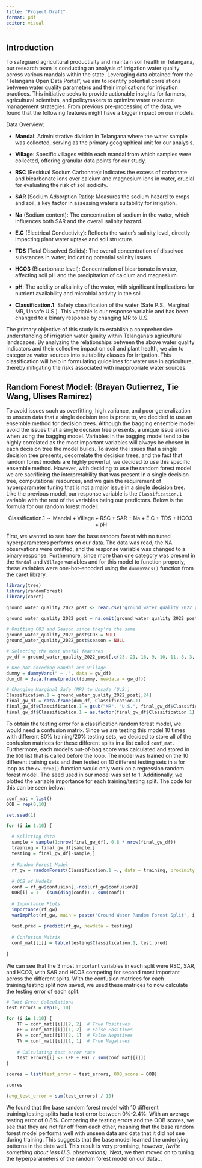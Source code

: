 ```yaml
---
title: "Project Draft"
format: pdf
editor: visual
---
```


## **Introduction**

To safeguard agricultural productivity and maintain soil health in Telangana, our research team is conducting an analysis of irrigation water quality across various mandals within the state. Leveraging data obtained from the "Telangana Open Data Portal", we aim to identify potential correlations between water quality parameters and their implications for irrigation practices. This initiative seeks to provide actionable insights for farmers, agricultural scientists, and policymakers to optimize water resource management strategies. From previous pre-processing of the data, we found that the following features might have a bigger impact on our models.

Data Overview:

-   **Mandal**: Administrative division in Telangana where the water sample was collected, serving as the primary geographical unit for our analysis.

-   **Village**: Specific villages within each mandal from which samples were collected, offering granular data points for our study.

-   **RSC** (Residual Sodium Carbonate): Indicates the excess of carbonate and bicarbonate ions over calcium and magnesium ions in water, crucial for evaluating the risk of soil sodicity.

-   **SAR** (Sodium Adsorption Ratio): Measures the sodium hazard to crops and soil, a key factor in assessing water's suitability for irrigation.

-   **Na** (Sodium content): The concentration of sodium in the water, which influences both SAR and the overall salinity hazard.

-   **E.C** (Electrical Conductivity): Reflects the water's salinity level, directly impacting plant water uptake and soil structure.

-   **TDS** (Total Dissolved Solids): The overall concentration of dissolved substances in water, indicating potential salinity issues.

-   **HCO3** (Bicarbonate level): Concentration of bicarbonate in water, affecting soil pH and the precipitation of calcium and magnesium.

-   **pH**: The acidity or alkalinity of the water, with significant implications for nutrient availability and microbial activity in the soil.

-   **Classification.1:** Safety classification of the water (Safe P.S., Marginal MR, Unsafe U.S.). This variable is our response variable and has been changed to a binary response by changing MR to U.S.

The primary objective of this study is to establish a comprehensive understanding of irrigation water quality within Telangana's agricultural landscapes. By analyzing the relationships between the above water quality indicators and their collective impact on soil and plant health, we aim to categorize water sources into suitability classes for irrigation. This classification will help in formulating guidelines for water use in agriculture, thereby mitigating the risks associated with inappropriate water sources.

## Random Forest Model: (Brayan Gutierrez, Tie Wang, Ulises Ramirez)

To avoid issues such as overfitting, high variance, and poor generalization to unseen data that a single decision tree is prone to, we decided to use an ensemble method for decision trees. Although the bagging ensemble model avoid the issues that a single decision tree presents, a unique issue arises when using the bagging model. Variables in the bagging model tend to be highly correlated as the most important variables will always be chosen in each decision tree the model builds. To avoid the issues that a single decision tree presents, decorrelate the decision trees, and the fact that random forest models are highly powerful, we decided to use this specific ensemble method. However, with deciding to use the random forest model we are sacrificing the interpretability that was present in a single decision tree, computational resources, and we gain the requirement of hyperparameter tuning that is not a major issue in a single decision tree. Like the previous model, our response variable is the `Classification.1` variable with the rest of the variables being our predictors. Below is the formula for our random forest model:

$$
\text{Classification.1} \sim \text{Mandal} + \text{Village} + \text{RSC} + \text{SAR} + \text{Na} + \text{E.C} + \text{TDS} + \text{HCO3} + \text{pH}
$$

First, we wanted to see how the base random forest with no tuned hyperparameters performs on our data. The data was read, the NA observations were omitted, and the response variable was changed to a binary response. Furthermore, since more than one category was present in the `Mandal` and `Village` variables and for this model to function properly, these variables were one-hot-encoded using the `dummyVars()` function from the caret library.

```r
library(tree)
library(randomForest)
library(caret)

ground_water_quality_2022_post <- read.csv("ground_water_quality_2022_post.csv", header = T)

ground_water_quality_2022_post = na.omit(ground_water_quality_2022_post)

# Omitting CO3 and Season since they're the same
ground_water_quality_2022_post$CO3 = NULL
ground_water_quality_2022_post$season = NULL

# Selecting the most useful features
gw_df = ground_water_quality_2022_post[,c(23, 21, 16, 9, 10, 11, 8, 3, 4)]

# One-hot-encoding Mandal and Village
dummy = dummyVars(" ~ .", data = gw_df)
dum_df = data.frame(predict(dummy, newdata = gw_df))

# Changing Marginal Safe (MR) to Unsafe (U.S.)
Classification.1 = ground_water_quality_2022_post[,24]
final_gw_df = data.frame(dum_df, Classification.1)
final_gw_df$Classification.1 = gsub("MR", "U.S.", final_gw_df$Classification.1)
final_gw_df$Classification.1 = as.factor(final_gw_df$Classification.1)
```

To obtain the testing error for a classification random forest model, we would need a confusion matrix. Since we are testing this model 10 times with different 80% training/20% testing sets, we decided to store all of the confusion matrices for these different splits in a list called `conf_mat`. Furthermore, each model's out-of-bag score was calculated and stored in the `OOB` list that is called before the loop. The model was trained on the 10 different training sets and then tested on 10 different testing sets in a for loop as the `cv.tree()` function would only work on a regression random forest model. The seed used in our model was set to 1. Additionally, we plotted the variable importance for each training/testing split. The code for this can be seen below:

```r
conf_mat = list()
OOB = rep(0,10)

set.seed(1)

for (i in 1:10) {

  # Splitting data
  sample = sample(1:nrow(final_gw_df), 0.8 * nrow(final_gw_df))
  training = final_gw_df[sample,]
  testing = final_gw_df[-sample,]
  
  # Random Forest Model
  rf_gw = randomForest(Classification.1 ~., data = training, proximity = T, importance = T)
  
  # OOB of Models
  conf = rf_gw$confusion[,-ncol(rf_gw$confusion)]
  OOB[i] = 1 - (sum(diag(conf)) / sum(conf))
  
  # Importance Plots
  importance(rf_gw)
  varImpPlot(rf_gw, main = paste('Ground Water Random Forest Split', i, sep = ' '))
  
  test.pred = predict(rf_gw, newdata = testing)
  
  # Confusion Matrix
  conf_mat[[i]] = table(testing$Classification.1, test.pred)
  
}
```

We can see that the 3 most important variables in each split were RSC, SAR, and HCO3, with SAR and HCO3 competing for second most important across the different splits. With the confusion matrices for each training/testing split now saved, we used these matrices to now calculate the testing error of each split.

```r
# Test Error Calculations
test_errors = rep(0, 10)

for (i in 1:10) {
    TP = conf_mat[[i]][2, 2]  # True Positives
    FP = conf_mat[[i]][1, 2]  # False Positives
    FN = conf_mat[[i]][2, 1]  # False Negatives
    TN = conf_mat[[i]][1, 1]  # True Negatives
    
    # Calculating test error rate
    test_errors[i] <- (FP + FN) / sum(conf_mat[[i]])
}

scores = list(test_error = test_errors, OOB_score = OOB)

scores

(avg_test_error = sum(test_errors) / 10)
```

We found that the base random forest model with 10 different training/testing splits had a test error between 0%-2.4%. With an average testing error of 0.8%. Comparing the testing errors and the OOB scores, we see that they are not far off from each other, meaning that the base random forest model performs well with unseen data and data that it did not see during training. This suggests that the base model learned the underlying patterns in the data well. This result is very promising, however, *(write something about less U.S. observations).* Next, we then moved on to tuning the hyperparameters of the random forest model on our data...
